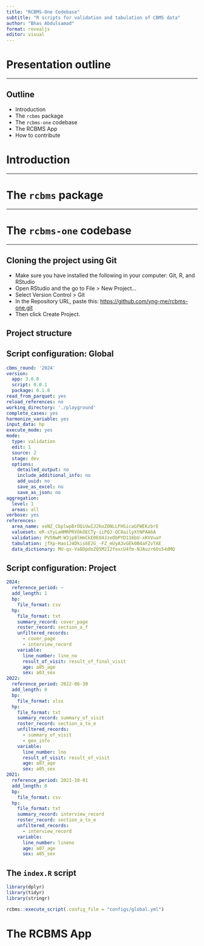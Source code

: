 ```yaml
---
title: "RCBMS-One Codebase"
subtitle: "R scripts for validation and tabulation of CBMS data"
author: "Bhas Abdulsamad"
format: revealjs
editor: visual
---
```


# Presentation outline

--- 

## Outline

- Introduction
- The `rcbms` package
- The `rcbms-one` codebase
- The RCBMS App
- How to contribute


# Introduction

---

# The `rcbms` package

---

# The `rcbms-one` codebase

---

## Cloning the project using Git

- Make sure you have installed the following in your computer: Git, R, and RStudio
- Open RStudio and the go to File > New Project...
- Select Version Control > Git
- In the Repository URL, paste this: [https://github.com/yng-me/rcbms-one.git](https://github.com/yng-me/rcbms-one.git)
- Then click Create Project.


## Project structure


## Script configuration: Global

```yaml
cbms_round: '2024'
version:
  app: 3.0.0
  script: 0.0.1
  package: 0.1.0
read_from_parquet: yes
reload_references: no
working_directory: './playground'
complete_cases: yes
harmonize_variable: yes
input_data: hp
execute_mode: yes
mode:
  type: validation
  edit: 1
  source: 2
  stage: dev
  options:
    detailed_output: no
    include_additional_info: no
    add_uuid: no
    save_as_excel: no
    save_as_json: no
aggregation:
  level: 1
  areas: all
verbose: yes
references:
  area_name: seNZ_CbplwpBrOQiUwIJ2koZONLLFHSicaGFWEKzbrE
  valueset: eR-sYyLaHMRPRVOkOECTy-iiPQJ-QC8ailyXtNPAA6A
  validation: PV5NwM-W3jp8lHmCkE0E84JzeObPYD116bU-xKVVuaY
  tabulation: jfXp-Hao1J4Dkis6E2G_-FZ_mUyA3vGEk0B4aFZvTAE
  data_dictionary: MU-qx-Va8DpdoZQ5M2I2fexcU4fm-NJAuzr6Os54dMQ
```


## Script configuration: Project

```yaml
2024:
  reference_period: ~
  add_length: 1
  bp:
    file_format: csv
  hp:
    file_format: txt
    summary_record: cover_page
    roster_record: section_a_f
    unfiltered_records:
      - cover_page
      - interview_record
    variable:
      line_number: line_no
      result_of_visit: result_of_final_visit
      age: a05_age
      sex: a03_sex
2022:
  reference_period: 2022-06-30
  add_length: 0
  bp:
    file_format: xlsx
  hp:
    file_format: txt
    summary_record: summary_of_visit
    roster_record: section_a_to_e
    unfiltered_records:
      - summary_of_visit
      - geo_info
    variable:
      line_number: lno
      result_of_visit: result_of_visit
      age: a07_age
      sex: a05_sex
2021:
  reference_period: 2021-10-01
  add_length: 0
  bp:
    file_format: csv
  hp:
    file_format: txt
    summary_record: interview_record
    roster_record: section_a_to_e
    unfiltered_records:
      - interview_record
    variable:
      line_number: lineno
      age: a07_age
      sex: a05_sex
```


## The `index.R` script

```r
library(dplyr)
library(tidyr)
library(stringr)

rcbms::execute_script(.config_file = "configs/global.yml")
```


# The RCBMS App
